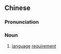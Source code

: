 {{also|语言关}}
==Chinese==
{{zh-forms|s=语言关|type=21}}

===Pronunciation===
{{zh-pron
|m=yǔyánguān
|cat=n
}}

===Noun===
{{zh-noun}}

# [[language]] [[requirement]]